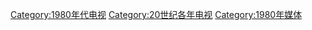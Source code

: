 [[Category:1980年代电视|Category:1980年代电视]]
[[Category:20世纪各年电视|Category:20世纪各年电视]]
[[Category:1980年媒体|Category:1980年媒体]]